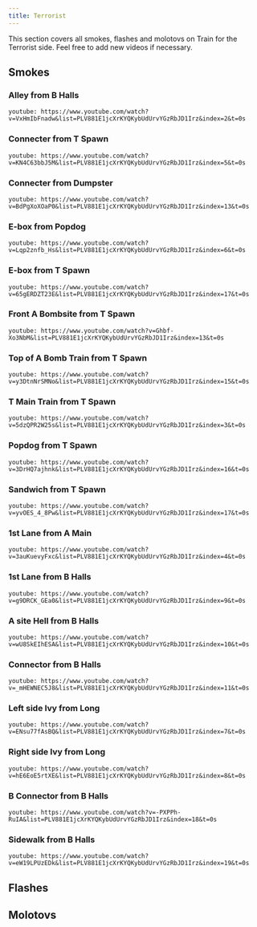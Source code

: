```yaml
---
title: Terrorist
---
```


This section covers all smokes, flashes and molotovs on Train for the Terrorist side.
Feel free to add new videos if necessary.

## Smokes

### Alley from B Halls

`youtube: https://www.youtube.com/watch?v=VxHmIbFnadw&list=PLV881E1jcXrKYQKybUdUrvYGzRbJD1Irz&index=2&t=0s`

### Connecter from T Spawn

`youtube: https://www.youtube.com/watch?v=KN4C63bbJ5M&list=PLV881E1jcXrKYQKybUdUrvYGzRbJD1Irz&index=5&t=0s`

### Connecter from Dumpster

`youtube: https://www.youtube.com/watch?v=BdPgXoXOaP0&list=PLV881E1jcXrKYQKybUdUrvYGzRbJD1Irz&index=13&t=0s`

### E-box from Popdog

`youtube: https://www.youtube.com/watch?v=Lqp2znfb_Hs&list=PLV881E1jcXrKYQKybUdUrvYGzRbJD1Irz&index=6&t=0s`

### E-box from T Spawn

`youtube: https://www.youtube.com/watch?v=65gERDZT23E&list=PLV881E1jcXrKYQKybUdUrvYGzRbJD1Irz&index=17&t=0s`

### Front A Bombsite from T Spawn

`youtube: https://www.youtube.com/watch?v=Ghbf-Xo3NbM&list=PLV881E1jcXrKYQKybUdUrvYGzRbJD1Irz&index=13&t=0s`

### Top of A Bomb Train from T Spawn

`youtube: https://www.youtube.com/watch?v=y3DtnNrSMNo&list=PLV881E1jcXrKYQKybUdUrvYGzRbJD1Irz&index=15&t=0s`

### T Main Train from T Spawn

`youtube: https://www.youtube.com/watch?v=5dzQPR2W25s&list=PLV881E1jcXrKYQKybUdUrvYGzRbJD1Irz&index=3&t=0s`

### Popdog from T Spawn

`youtube: https://www.youtube.com/watch?v=3DrHQ7ajhnk&list=PLV881E1jcXrKYQKybUdUrvYGzRbJD1Irz&index=16&t=0s`

### Sandwich from T Spawn

`youtube: https://www.youtube.com/watch?v=yvOES_4_8Pw&list=PLV881E1jcXrKYQKybUdUrvYGzRbJD1Irz&index=17&t=0s`

### 1st Lane from A Main

`youtube: https://www.youtube.com/watch?v=3auKuevyFxc&list=PLV881E1jcXrKYQKybUdUrvYGzRbJD1Irz&index=4&t=0s`

### 1st Lane from B Halls

`youtube: https://www.youtube.com/watch?v=g9DRCK_GEa0&list=PLV881E1jcXrKYQKybUdUrvYGzRbJD1Irz&index=9&t=0s`

### A site Hell from B Halls

`youtube: https://www.youtube.com/watch?v=wU8SkEIhESA&list=PLV881E1jcXrKYQKybUdUrvYGzRbJD1Irz&index=10&t=0s`

### Connector from B Halls

`youtube: https://www.youtube.com/watch?v=_mHEWNEC5J8&list=PLV881E1jcXrKYQKybUdUrvYGzRbJD1Irz&index=11&t=0s`

### Left side Ivy from Long

`youtube: https://www.youtube.com/watch?v=ENsu77fAsBQ&list=PLV881E1jcXrKYQKybUdUrvYGzRbJD1Irz&index=7&t=0s`

### Right side Ivy from Long

`youtube: https://www.youtube.com/watch?v=hE6EoE5rtXE&list=PLV881E1jcXrKYQKybUdUrvYGzRbJD1Irz&index=8&t=0s`

### B Connector from B Halls

`youtube: https://www.youtube.com/watch?v=-PXPPh-RuIA&list=PLV881E1jcXrKYQKybUdUrvYGzRbJD1Irz&index=18&t=0s`

### Sidewalk from B Halls

`youtube: https://www.youtube.com/watch?v=eW19LPUzEDk&list=PLV881E1jcXrKYQKybUdUrvYGzRbJD1Irz&index=19&t=0s`

## Flashes

## Molotovs
